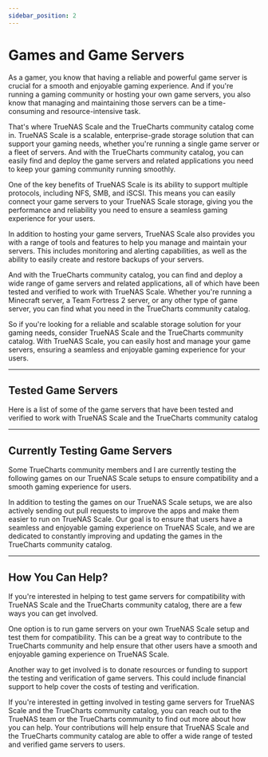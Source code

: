 ```yaml
---
sidebar_position: 2
---
```



# Games and Game Servers

As a gamer, you know that having a reliable and powerful game server is crucial for a smooth and enjoyable gaming experience. And if you're running a gaming community or hosting your own game servers, you also know that managing and maintaining those servers can be a time-consuming and resource-intensive task.

That's where TrueNAS Scale and the TrueCharts community catalog come in. TrueNAS Scale is a scalable, enterprise-grade storage solution that can support your gaming needs, whether you're running a single game server or a fleet of servers. And with the TrueCharts community catalog, you can easily find and deploy the game servers and related applications you need to keep your gaming community running smoothly.

One of the key benefits of TrueNAS Scale is its ability to support multiple protocols, including NFS, SMB, and iSCSI. This means you can easily connect your game servers to your TrueNAS Scale storage, giving you the performance and reliability you need to ensure a seamless gaming experience for your users.

In addition to hosting your game servers, TrueNAS Scale also provides you with a range of tools and features to help you manage and maintain your servers. This includes monitoring and alerting capabilities, as well as the ability to easily create and restore backups of your servers.

And with the TrueCharts community catalog, you can find and deploy a wide range of game servers and related applications, all of which have been tested and verified to work with TrueNAS Scale. Whether you're running a Minecraft server, a Team Fortress 2 server, or any other type of game server, you can find what you need in the TrueCharts community catalog.

So if you're looking for a reliable and scalable storage solution for your gaming needs, consider TrueNAS Scale and the TrueCharts community catalog. With TrueNAS Scale, you can easily host and manage your game servers, ensuring a seamless and enjoyable gaming experience for your users.
___

## Tested Game Servers

Here is a list of some of the game servers that have been tested and verified to work with TrueNAS Scale and the TrueCharts community catalog

<GamesTable link="/games/tested.json"/>

___

## Currently Testing Game Servers

Some TrueCharts community members and I are currently testing the following games on our TrueNAS Scale setups to ensure compatibility and a smooth gaming experience for users.

In addition to testing the games on our TrueNAS Scale setups, we are also actively sending out pull requests to improve the apps and make them easier to run on TrueNAS Scale. Our goal is to ensure that users have a seamless and enjoyable gaming experience on TrueNAS Scale, and we are dedicated to constantly improving and updating the games in the TrueCharts community catalog.

<GamesTable link="/games/testing.json"/>

___

## How You Can Help?

If you're interested in helping to test game servers for compatibility with TrueNAS Scale and the TrueCharts community catalog, there are a few ways you can get involved.

One option is to run game servers on your own TrueNAS Scale setup and test them for compatibility. This can be a great way to contribute to the TrueCharts community and help ensure that other users have a smooth and enjoyable gaming experience on TrueNAS Scale.

Another way to get involved is to donate resources or funding to support the testing and verification of game servers. This could include financial support to help cover the costs of testing and verification.

If you're interested in getting involved in testing game servers for TrueNAS Scale and the TrueCharts community catalog, you can reach out to the TrueNAS team or the TrueCharts community to find out more about how you can help. Your contributions will help ensure that TrueNAS Scale and the TrueCharts community catalog are able to offer a wide range of tested and verified game servers to users.
